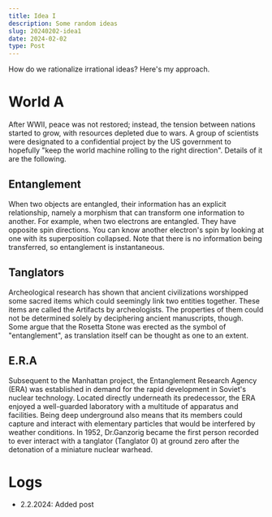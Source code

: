 ```yaml
---
title: Idea I
description: Some random ideas
slug: 20240202-idea1
date: 2024-02-02
type: Post
---
```


How do we rationalize irrational ideas? Here's my approach.

# World A

After WWII, peace was not restored; instead, the tension between nations started to grow, with resources depleted due to wars.
A group of scientists were designated to a confidential project by the US government to hopefully "keep the world machine rolling
to the right direction". Details of it are the following.

## Entanglement

When two objects are entangled, their information has an explicit relationship, namely a morphism that can transform one information to another.
For example, when two electrons are entangled. They have opposite spin directions. You can know another electron's spin by looking at one with
its superposition collapsed. Note that there is no information being transferred, so entanglement is instantaneous.

## Tanglators

Archeological research has shown that ancient civilizations worshipped some sacred items which could seemingly link two entities together.
These items are called the Artifacts by archeologists. The properties of them could not be determined solely by deciphering ancient manuscripts, though.
Some argue that the Rosetta Stone was erected as the symbol of "entanglement", as translation itself can be thought as one to an extent.

## E.R.A

Subsequent to the Manhattan project, the Entanglement Research Agency (ERA) was established in demand for the rapid development in Soviet's nuclear technology.
Located directly underneath its predecessor, the ERA enjoyed a well-guarded laboratory with a multitude of apparatus and facilities. Being deep underground also
means that its members could capture and interact with elementary particles that would be interfered by weather conditions. In 1952, Dr.Ganzorig became the first
person recorded to ever interact with a tanglator (Tanglator 0) at ground zero after the detonation of a miniature nuclear warhead.

# Logs

- 2.2.2024: Added post
